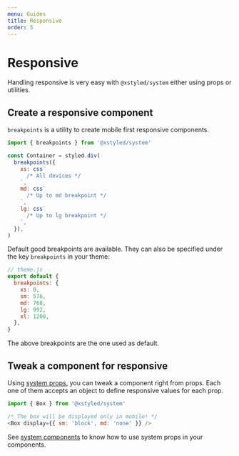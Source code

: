 ```yaml
---
menu: Guides
title: Responsive
order: 5
---
```


# Responsive

Handling responsive is very easy with `@xstyled/system` either using props or utilities.

## Create a responsive component

`breakpoints` is a utility to create mobile first responsive components.

```js
import { breakpoints } from '@xstyled/system'

const Container = styled.div(
  breakpoints({
    xs: css`
      /* All devices */
    `,
    md: css`
      /* Up to md breakpoint */
    `,
    lg: css`
      /* Up to lg breakpoint */
    `,
  }),
)
```

Default good breakpoints are available. They can also be specified under the key `breakpoints` in your theme:

```js
// theme.js
export default {
  breakpoints: {
    xs: 0,
    sm: 576,
    md: 768,
    lg: 992,
    xl: 1200,
  },
}
```

The above breakpoints are the one used as default.

## Tweak a component for responsive

Using [system props](/docs/system-props/), you can tweak a component right from props. Each one of them accepts an object to define responsive values for each prop.

```js
import { Box } from '@xstyled/system'

/* The box will be displayed only in mobile! */
<Box display={{ sm: 'block', md: 'none' }} />
```

See [system components](/docs/system-components/) to know how to use system props in your components.
